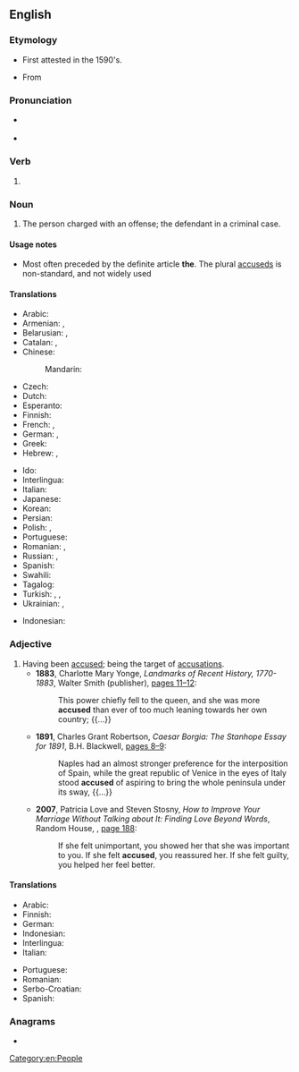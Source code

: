 ==English==

===Etymology===
* {{sense|noun}} First attested in the 1590's.
* From {{suffix|en|accuse|ed|gloss1=blame}}

===Pronunciation===
* {{a|US}} {{IPA|en|/ə.ˈkjuzd/}}
* {{audio|en|en-us-accused.ogg|Audio (US)}}

===Verb===
{{head|en|verb form}}

# {{en-past of|accuse}}

===Noun===
{{en-noun|accused}}

# {{lb|en|legal}} The person charged with an offense; the defendant in a criminal case.
#: {{synonyms|en|accusee}}
#: {{antonyms|en|accuser}}

====Usage notes====
* {{sense|noun}} Most often preceded by the definite article '''the'''. The plural [[accuseds]] is non-standard, and not widely used

====Translations====
{{trans-top|defendant}}
* Arabic: {{t|ar|مُتَّهَم}}
* Armenian: {{t+|hy|մեղադրյալ|sc=Armn}}, {{t+|hy|ամբաստանյալ}}
* Belarusian: {{t|be|абвінава́чваны|m}}, {{t|be|абвінава́чваная|f}}
* Catalan: {{t+|ca|acusat|m}}, {{t+|ca|acusada|f}}
* Chinese:
*: Mandarin: {{t+|cmn|被告|tr=bèigào}}
* Czech: {{t+|cs|obviněný|m}}
* Dutch: {{t+|nl|verdachte|m|f}}
* Esperanto: {{t|eo|akuzito}}
* Finnish: {{t+|fi|syytetty}}
* French: {{t+|fr|accusé}}, {{t+|fr|accusée|f}}
* German: {{t+|de|Angeklagte|m}}, {{t+|de|Angeklagte|f}}
* Greek: {{t+|el|κατηγορούμενος|m}}
* Hebrew: {{t+|he|נאשם|m|tr=ne'esham|sc=Hebr}}, {{t|he|נאשמת|f|tr=ne'eshemet|sc=Hebr}}
{{trans-mid}}
* Ido: {{t+|io|akuzito}}
* Interlingua: {{t|ia|accusato}}
* Italian: {{t+|it|accusato|m}}
* Japanese: {{t+|ja|被告|tr=[[ひこく]], hikoku}}
* Korean: {{t+|ko|피고}}
* Persian: {{t+|fa|متهم|tr=mottaham}}
* Polish: {{t+|pl|oskarżony|m}}, {{t+|pl|oskarżona|f}}
* Portuguese: {{t+|pt|acusado|m}}
* Romanian: {{t+|ro|acuzat|m}}, {{t+|ro|acuzată|f}}
* Russian: {{t+|ru|обвиня́емый|m}}, {{t+|ru|обвиня́емая|f}}
* Spanish: {{t+|es|acusado|m}}
* Swahili: {{t+|sw|mshtakiwa}}
* Tagalog: {{t|tl|akusado}}
* Turkish: {{t+|tr|sanık}}, {{t+|tr|davalı}}, {{t+|tr|zanlı}}
* Ukrainian: {{t|uk|обвинува́чуваний|m}}, {{t|uk|обвинува́чувана|f}}
{{trans-bottom}}

{{checktrans-top}}
* Indonesian: {{qualifier|2}} {{t+check|id|tertuduh}}
{{trans-mid}}
{{trans-bottom}}

===Adjective===
{{en-adj}}

# Having been [[accuse]]d; being the target of [[accusation]]s.
#* '''1883''', Charlotte Mary Yonge, ''Landmarks of Recent History, 1770-1883'', Walter Smith (publisher), [http://books.google.com/books?id=gmQDAAAAQAAJ&pg=PA11&dq=accused pages 11–12]:
#*: This power chiefly fell to the queen, and she was more '''accused''' than ever of too much leaning towards her own country; {{...}}
#* '''1891''', Charles Grant Robertson, ''Caesar Borgia: The Stanhope Essay for 1891'', B.H. Blackwell, [http://books.google.com/books?id=h_1DAAAAYAAJ&pg=PA9&dq=accused pages 8–9]:
#*: Naples had an almost stronger preference for the interposition of Spain, while the great republic of Venice in the eyes of Italy stood '''accused''' of aspiring to bring the whole peninsula under its sway, {{...}}
#* '''2007''', Patricia Love and Steven Stosny, ''How to Improve Your Marriage Without Talking about It: Finding Love Beyond Words'', Random House, {{ISBN|9780767923170}}, [http://books.google.com/books?id=NnOeP48vS0EC&pg=PA188&dq=accused page 188]:
#*: If she felt unimportant, you showed her that she was important to you. If she felt '''accused''', you reassured her. If she felt guilty, you helped her feel better.

====Translations====
{{trans-top|having been accused}}
* Arabic: {{t|ar|مُتَّهَم}}
* Finnish: {{t+|fi|syytetty}}
* German: {{t+|de|angeklagt}}
* Indonesian: {{t|id|dituduh}}
* Interlingua: {{t|ia|accusate}}
* Italian: {{t+|it|accusato}}
{{trans-mid}}
* Portuguese: {{t+|pt|acusado|m}}
* Romanian: {{t+|ro|acuzat}}
* Serbo-Croatian: {{t+|sh|tuženik}}
* Spanish: {{t+|es|acusado}}
{{trans-bottom}}

===Anagrams===
* {{anagrams|en|a=accdesu|succade}}

[[Category:en:People]]